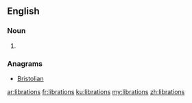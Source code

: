 ==English==

===Noun===
{{head|en|plural}}

# {{plural of|libration|lang=en}}

===Anagrams===
* [[Bristolian#English|Bristolian]]

[[ar:librations]]
[[fr:librations]]
[[ku:librations]]
[[my:librations]]
[[zh:librations]]